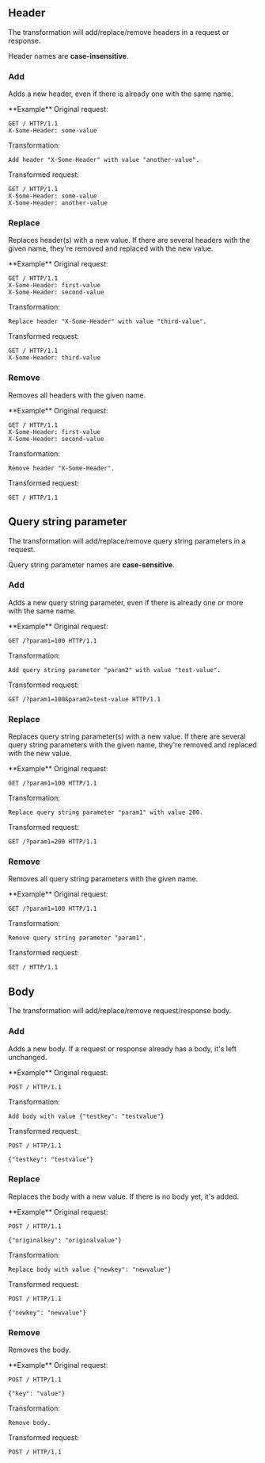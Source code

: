 ## Header

The transformation will add/replace/remove headers in a request or response.

Header names are **case-insensitive**.

### Add

Adds a new header, even if there is already one with the same name.

<Info>
  **Example**
  Original request:

  ```
  GET / HTTP/1.1
  X-Some-Header: some-value
  ```

  Transformation:

  ```
  Add header "X-Some-Header" with value "another-value".
  ```

  Transformed request:

  ```
  GET / HTTP/1.1
  X-Some-Header: some-value
  X-Some-Header: another-value
  ```
</Info>

### Replace

Replaces header(s) with a new value.
If there are several headers with the given name, they're removed and replaced with the new value.

<Info>
**Example**
Original request:

```
GET / HTTP/1.1
X-Some-Header: first-value
X-Some-Header: second-value
```

Transformation:

```
Replace header "X-Some-Header" with value "third-value".
```

Transformed request:

```
GET / HTTP/1.1
X-Some-Header: third-value
```
</Info>

### Remove

Removes all headers with the given name.

<Info>
**Example**
Original request:

```
GET / HTTP/1.1
X-Some-Header: first-value
X-Some-Header: second-value
```

Transformation:

```
Remove header "X-Some-Header".
```

Transformed request:

```
GET / HTTP/1.1
```
</Info>

## Query string parameter

The transformation will add/replace/remove query string parameters in a request.

Query string parameter names are **case-sensitive**.

### Add

Adds a new query string parameter, even if there is already one or more with the same name.

<Info>
**Example**
Original request:

```
GET /?param1=100 HTTP/1.1
```

Transformation:

```
Add query string parameter "param2" with value "test-value".
```

Transformed request:

```
GET /?param1=100&param2=test-value HTTP/1.1
```
</Info>


### Replace

Replaces query string parameter(s) with a new value.
If there are several query string parameters with the given name, they're removed and replaced with the new value.

<Info>
**Example**
Original request:

```
GET /?param1=100 HTTP/1.1
```

Transformation:

```
Replace query string parameter "param1" with value 200.
```

Transformed request:

```
GET /?param1=200 HTTP/1.1
```
</Info>

### Remove

Removes all query string parameters with the given name.

<Info>
**Example**
Original request:

```
GET /?param1=100 HTTP/1.1
```

Transformation:

```
Remove query string parameter "param1".
```

Transformed request:

```
GET / HTTP/1.1
```
</Info>

## Body

The transformation will add/replace/remove request/response body.

### Add

Adds a new body. If a request or response already has a body, it's left unchanged.

<Info>
**Example**
Original request:

```
POST / HTTP/1.1
```

Transformation:

```
Add body with value {"testkey": "testvalue"}
```

Transformed request:

```
POST / HTTP/1.1

{"testkey": "testvalue"}
```
</Info>

### Replace

Replaces the body with a new value. If there is no body yet, it's added.

<Info>
**Example**
Original request:

```
POST / HTTP/1.1

{"originalkey": "originalvalue"}
```

Transformation:

```
Replace body with value {"newkey": "newvalue"}
```

Transformed request:

```
POST / HTTP/1.1

{"newkey": "newvalue"}
```
</Info>

### Remove

Removes the body.

<Info>
**Example**
Original request:

```
POST / HTTP/1.1

{"key": "value"}
```

Transformation:

```
Remove body.
```

Transformed request:

```
POST / HTTP/1.1
```
</Info>